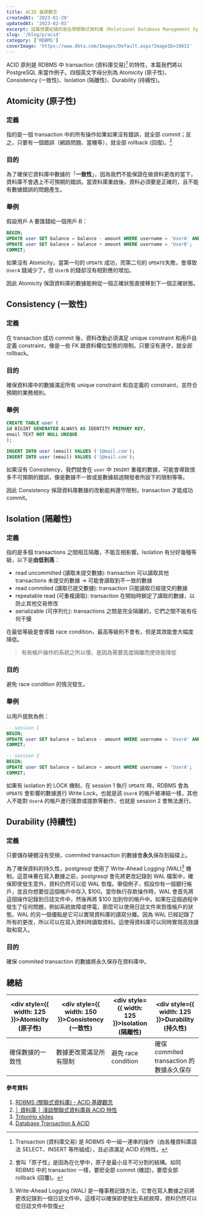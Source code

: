 ```yaml
---
title: ACID 基礎觀念
createdAt: '2023-01-29'
updatedAt: '2023-02-03'
excerpt: 這篇想要紀錄的是在學關聯式資料庫（Relational Database Management System, RDDMS）或是面試中很常會碰到的專有名詞 —— ACID。
slug: '/blog/p/acid'
category: ['RDBMS']
coverImage: 'https://www.dbta.com/Images/Default.aspx?ImageID=19031'
---
```


ACID 原則是 RDBMS 中 transaction (資料庫交易)[^1] 的特性，本篇我們將以 PostgreSQL 來當作例子。四個英文字母分別為
Atomicity (原子性)、Consistency (一致性)、Isolation (隔離性)、Durability (持續性)。

[^1]: Transaction (資料庫交易) 是 RDBMS 中一組一連串的操作（由各種資料庫語法 SELECT、INSERT 等所組成），且必須滿足 ACID 的特性。

## Atomicity (原子性)

### 定義

指的是一個 transaction 中的所有操作如果如果沒有錯誤，就全部 commit；反之，只要有一個錯誤（網路問題、當機等），就全部 rollback (回復)。[^2]

[^2]: 會叫「原子性」是因為在化學中，原子是最小且不可分割的結構。如同 RDBMS 中的 transaction 一樣，要麽全部 commit (確認)，要麼全部 rollback (回覆)。

### 目的

為了確保它資料庫中數據的「**一致性**」，因為我們不能保證在做資料更改的當下，資料庫不會遇上不可預期的錯誤。當資料庫重啟後，資料必須要是正確的，且不能有數據錯誤的問題產生。

### 舉例

假設用戶 A 要匯錢給一個用戶 B：

```sql
BEGIN;
UPDATE user SET balance = balance - amount WHERE username = 'UserA' AND balance >= amount;
UPDATE user SET balance = balance + amount WHERE username = 'UserB';
COMMIT;
```

如果沒有 Atomicity，當第一句的 `UPDATE` 成功，而第二句的 `UPDATE`失敗，會導致 `UserA` 錢減少了，但
`UserB` 的錢卻沒有相對應的增加。

因此 Atomicity 保證資料庫的數據能夠從一個正確狀態直接移到下一個正確狀態。

## Consistency (一致性)

### 定義

在 transaction 成功 commit 後，資料改動必須滿足 unique constraint 和用戶自定義 constraint，像是一些 FK
跟資料欄位型態的限制。只要沒有遵守，就全部 rollback。

### 目的

確保資料庫中的數據滿足所有 unique constraint 和自定義的 constraint，並符合預期的業務規則。

### 舉例

```sql
CREATE TABLE user (
id BIGINT GENERATED ALWAYS AS IDENTITY PRIMARY KEY,
email TEXT NOT NULL UNIQUE
);

INSERT INTO user (email) VALUES ('1@mail.com');
INSERT INTO user (email) VALUES ('1@mail.com');
```

如果沒有 Consistency，我們就會在 `user` 中 `INSERT`
重複的數據，可能會導致很多不可預期的錯誤，像是數據不一致或是數據超過開發者所設下的限制等等。

因此 Consistency 保證資料庫數據的改動能夠遵守限制，transaction 才能成功 commit。

## Isolation (隔離性)

### 定義

指的是多個 transactions 之間相互隔離，不能互相影響。Isolation 有分好幾種等級，以下是**由低到高**：

- read uncommitted (讀取未提交數據): transaction 可以讀取其他 transactions 未提交的數據 → 可能會讀取到不一致的數據
- read commited (讀取已提交數據): transaction 只能讀取已經提交的數據
- repeatable read (可重複讀取): transaction 在開始時鎖定了讀取的數據，以防止其他交易修改
- serializable (可序列化): transactions 之間是完全隔離的，它們之間不能有任何干擾

在最低等級是會導致 race condition，最高等級則不會有，但是其效能會大幅度降低。

> 有些帳戶操作的系統之所以慢，是因為需要高度隔離而使效能降低

### 目的

避免 race condition 的情況發生。

### 舉例

以用戶提款為例：

```sql
-- session 1
BEGIN;
UPDATE user SET balance = balance - amount WHERE username = 'UserA' AND balance >= amount;
COMMIT;

-- session 2
BEGIN;
UPDATE user SET balance = balance + amount WHERE username = 'UserA';
COMMIT;
```

如果有 isolation 的 LOCK 機制，在 session 1 執行 `UPDATE` 時，RDBMS 會為 `UPDATE` 會影響的數據進行 Write
Lock，也就是該 `UserA` 的帳戶被凍結一樣，其他人不能對 `UserA` 的帳戶進行匯款或提款等動作，也就是 session 2 會無法進行。

## Durability (持續性)

### 定義

只要儲存硬體沒有受損，commited transaction 的數據會**永久**保存到磁碟上。

為了確保資料的持久性，postgresql 使用了 Write-Ahead Logging (WAL)[^3] 機制。這意味著在寫入數據之前，postgresql
會先將更改記錄到 WAL 檔案中，確保即使發生意外，資料仍然可以從 WAL 恢復。舉個例子，假設你有一個銀行帳戶，並且你想要從這個帳戶中存入
$100。當你執行存款操作時，WAL 會首先將這個操作記錄到日誌文件中，然後再將 $100 加到你的帳戶中。如果在這個過程中發生了任何問題，例如系統故障或停電，那麼可以使用日誌文件來恢復帳戶的狀態。WAL
的另一個優點是它可以實現資料庫的讀寫分離。因為 WAL 已經記錄了所有的更改，所以可以在寫入資料時讀取資料。這使得資料庫可以同時實現高效讀取和寫入。

[^3]: Write-Ahead Logging (WAL) 是一種事務記錄方法，它會在寫入數據之前將更改記錄到一個日誌文件中。這樣可以確保即使發生系統故障，資料仍然可以從日誌文件中恢復

### 目的

確保 commited transaction 的數據將永久保存在資料庫中。

## 總結

| <div style={{ width: 125 }}>Atomicity (原子性)</div> | <div style={{ width: 150 }}>Consistency (一致性)</div> | <div style={{ width: 125 }}>Isolation (隔離性)</div> | <div style={{ width: 125 }}>Durability (持久性)</div> |
| ---------------------------------------------------- | ------------------------------------------------------ | ---------------------------------------------------- | ----------------------------------------------------- |
| 確保數據的一致性                                     | 數據更改需滿足所有限制                                 | 避免 race condition                                  | 確保 commited transaction 的數據永久保存              |

#### 參考資料

1. [RDBMS (關聯式資料庫) - ACID 基礎觀念](https://blog.kennycoder.io/2020/01/21/RDBMS-%E9%97%9C%E8%81%AF%E5%BC%8F%E8%B3%87%E6%96%99%E5%BA%AB-ACID%E5%9F%BA%E7%A4%8E%E8%A7%80%E5%BF%B5/)
2. [│ 資料庫 │ 淺談關聯式資料庫與 ACID 特性](https://medium.com/appxtech/%E8%B3%87%E6%96%99%E5%BA%AB-%E6%B7%BA%E8%AB%87%E9%97%9C%E8%81%AF%E5%BC%8F%E8%B3%87%E6%96%99%E5%BA%AB%E8%88%87acid%E7%89%B9%E6%80%A7-83a1b4178981)
3. [TritonHo slides](https://github.com/TritonHo/slides)
4. [Database Transaction & ACID](https://oldmo860617.medium.com/database-transaction-acid-156a3b75845e)
